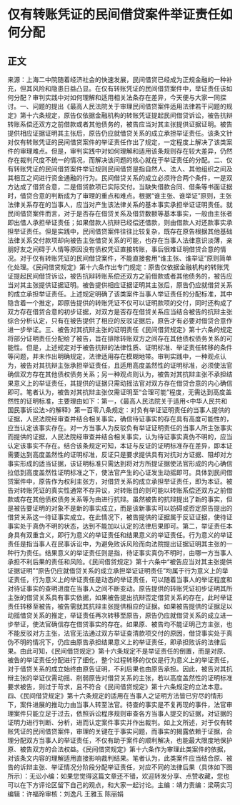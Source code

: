 # 仅有转账凭证的民间借贷案件举证责任如何分配 
## 正文
来源：上海二中院随着经济社会的快速发展，民间借贷已经成为正规金融的一种补充，但其风险和隐患日益凸显。在仅有转账凭证的民间借贷案件中，举证责任该如何分配？审判实践中对如何理解和适用相关法条存在差异，今天便与大家一同探讨。一、问题的提出《最高人民法院关于审理民间借贷案件适用法律若干问题的规定》第十六条规定，原告仅依据金融机构的转账凭证提起民间借贷诉讼，被告抗辩转账系偿还双方之前借款或者其他债务的，被告应当对其主张提供证据证明。被告提供相应证据证明其主张后，原告仍应就借贷关系的成立承担举证责任。该条文针对仅有转账凭证的民间借贷案件的举证责任作出了规定，一定程度上解决了该类案件的审理难点。但是，审判实践中对如何理解和适用该条规则存在较大差异，仍然存在裁判尺度不统一的情况，而解决该问题的核心就在于举证责任的分配。二、仅有转账凭证的民间借贷案件举证规则民间借贷是指自然人、法人、其他组织之间及其相互之间进行资金通融的行为。民间借贷关系的成立必须符合两个条件，一是双方达成了借贷合意，二是借贷款项已实际交付。当缺失借款合同、借条等书面证据时，借贷合意的判断成为了审理的重点和难点。根据“谁主张、谁举证”原则，主张法律关系存在的当事人，应当对产生该法律关系的基本事实承担举证证明责任。就民间借贷案件而言，对于是否存在借贷关系及借贷数额等基本事实，一般由主张者即出借人承担举证责任；如果借款人抗辩已经偿还借款，则由借款人对还款事实承担举证责任。但是实践中，民间借贷案件往往比较复杂，既存在原告根据其他基础法律关系交付款项却向被告主张借贷关系的可能，也存在当事人法律意识淡薄，亲朋好友之间碍于人情等原因没有债权凭证直接转账，事后很难证明借贷合意的情况。对于仅有转账凭证的民间借贷案件，不能直接套用“谁主张、谁举证”原则简单化处理。《民间借贷规定》第十六条作出专门规定：原告仅依据金融机构的转账凭证提起民间借贷诉讼，被告抗辩转账系偿还双方之前借款或者其他债务的，被告应当对其主张提供证据证明。被告提供相应证据证明其主张后，原告仍应就借贷关系的成立承担举证责任。上述规定明确了该类案件当事人举证责任的分配标准，其中隐含着一个推定，即原告提供的转账凭证不仅可以证明款项的交付，同时还构成了双方存在借贷合意的初步证据，对双方是否存在借贷关系应当结合被告的抗辩主张综合分析认定，只有在被告提供了相应的反驳证据后，原告才有必要对借贷合意作进一步举证。三、被告对其抗辩主张的证明责任《民间借贷规定》第十六条的规定将部分证明责任分配给了被告，旨在排除转账双方之间存在其他债权债务关系的可能性。但是，上述规定对于被告抗辩的法律性质、证明标准、举证责任转移的条件等问题，并未作出明确规定，法律适用存在模糊地带。审判实践中，一种观点认为，被告对其抗辩主张承担举证责任，且适用高度盖然性的证明标准，必须使法官确信双方存在其他债权债务关系；另一种观点则认为，被告对其抗辩主张不承担结果意义上的举证责任，其提供的证据只需动摇法官对双方存在借贷合意的内心确信即可。笔者认为，被告对其抗辩主张仅需证明至“合理可能”程度，无需达到高度盖然性的证明标准，主要理由如下：第一，《最高人民法院关于适用<中华人民共和国民事诉讼法>的解释》第一百零八条规定：对负有举证证明责任的当事人提供的证据，人民法院经审查并结合相关事实，确信待证事实的存在具有高度可能性的，应当认定该事实存在。对一方当事人为反驳负有举证证明责任的当事人所主张事实而提供的证据，人民法院经审查并结合相关事实，认为待证事实真伪不明的，应当认定该事实不存在。结合该条规定可知，本证与反证的证明标准存在差异，即本证需要达到高度盖然性的证明标准，反证只是要求提供具有对抗对方证据、阻却对方事实形成的适当证据，该证明标准只需达到将对方所提证据使法官形成的内心确信拉低到高度盖然性证明标准之下，使法官产生的心证发生动摇即可。具体到民间借贷案件中，原告作为权利主张方，对借贷关系的成立承担举证责任，即为本证。被告对转账凭证的真实性通常不存异议，对转账目的则可能以转账系偿还双方之前借款或存在其他债权债务关系等为由进行抗辩。虽然被告的抗辩提出了新的事实，但是被告要证明的对象不是新的事实成立，而是该新事实可以妨碍或否定原告提出的借贷关系这一待证事实成立。在此情况下，被告提供的证据属于反证证据，使待证事实处于真伪不明的状态，达到不能加以认定的法律后果即可。第二，举证责任本身具有双重含义，即行为意义的举证责任和结果意义的举证责任。行为意义的举证责任是指当事人在民事诉讼中，为避免败诉风险而向法院提出证据证明其主张的一种行为责任。结果意义的举证责任则是指，待证事实真伪不明时，由哪一方当事人承担不利后果的责任和风险。《民间借贷规定》第十六条中“被告应当对其主张提供证据证明”“原告仍应就借贷关系的成立承担举证证明责任”均属于行为意义上的举证责任，行为意义上的举证责任是动态的举证责任，可以随着当事人的举证程度和对待证事实的查明进度在当事人之间不断变动。原告提供的转账凭证初步证明其所主张的借贷关系具有事实依据，如果被告提出抗辩否定借贷关系的存在，此时举证责任转移至被告，被告需就其抗辩主张提供相应的证据。如果被告提供的证据足以动摇借贷关系的推定，举证责任再次转移至原告，原告仍应就借贷关系的成立进一步举证，使法官确信存在借贷事实的存在。如果原、被告均不能证明己方主张，也不能反驳对方主张，法官无法通过双方举证查清款项交付的原因，借贷事实处于真伪不明的情况下，仍应由原告承担结果意义上的举证责任，即承担败诉的法律后果。由此可知，《民间借贷规定》第十六条规定不是举证责任的倒置，而是对原、被告的举证责任分配进行了细化，整个过程转移的仅仅是行为意义上的举证责任，对于借贷关系的成立始终由原告证明，不利后果也由原告承担。因此，被告对其抗辩主张的举证仅需动摇、削弱原告对借贷关系的主张，若以高度盖然性的证明标准要求被告，则过于苛求，且不符合《民间借贷规定》第十六条规定的立法本意。四、《民间借贷规定》第十六条规定的适用在当事人之证明方法皆已穷尽的情形下，案件进展的推动力由当事人转至法官。待查的事实是不复再现的事件，法官审理案件只能立足于过去，依照诉讼程序规则审查各方当事人提交的证据，对证据的证明力进行判断、分析，进而认定案件事实并作出裁判。如上文所述，对于仅有转账凭证的民间借贷案件，审理的关键在于事实问题，而事实的揭露依赖于证据，合理分配双方当事人的举证责任，不仅有助于案件的顺利解决，也能最大限度地保护原、被告双方的合法权益。《民间借贷规定》第十六条作为审理此类案件的依据，对该条文内容的理解适用直接影响裁判结果。笔者认为，此类案件应当结合原、被告的诉辩主张、举证情况分阶段分配举证责任，对应不同的法律后果（具体如下图所示）：无讼小编：如果您觉得这篇文章还不错，欢迎转发分享、点赞收藏，您也可以在下方评论区留下自己的观点，和大家一起讨论。主编：靖力责编：梁萌实习编辑：许福玲审核：刘逸凡 王雅玉 陈丽娟